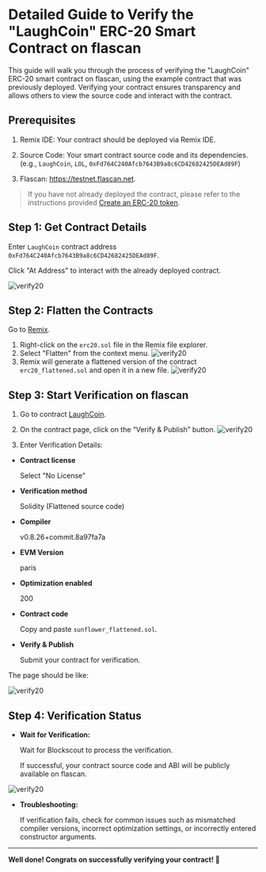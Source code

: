 # Detailed Guide to Verify the "LaughCoin" ERC-20 Smart Contract on flascan

This guide will walk you through the process of verifying the "LaughCoin" ERC-20 smart contract on flascan, using the example contract that was previously deployed. Verifying your contract ensures transparency and allows others to view the source code and interact with the contract.

## Prerequisites

1. Remix IDE: Your contract should be deployed via Remix IDE.

2. Source Code: Your smart contract source code and its dependencies. (e.g., `LaughCoin`, `LOL`, `0xFd764C240Afcb7643B9a8c6CD42682425DEAd89F`)

3. Flascan: https://testnet.flascan.net.

> If you have not already deployed the contract, please refer to the instructions provided [Create an ERC-20 token](/QuickDappDeploy/erc20.mdx).

## Step 1: Get Contract Details

Enter `LaughCoin` contract address `0xFd764C240Afcb7643B9a8c6CD42682425DEAd89F`.

Click "At Address" to interact with the already deployed contract.

![verify20](/images/verify20_0.png)


## Step 2: Flatten the Contracts
Go to [Remix](https://remix.ethereum.org/).

1. Right-click on the `erc20.sol` file in the Remix file explorer.
2. Select "Flatten" from the context menu.
![verify20](/images/verify20_1.png)
3. Remix will generate a flattened version of the contract `erc20_flattened.sol` and open it in a new file.
![verify20](/images/verify20_2.png)

## Step 3: Start Verification on flascan

1. Go to contract [LaughCoin](https://testnet.flascan.net/address/0xFd764C240Afcb7643B9a8c6CD42682425DEAd89F?tab=contract).

2. On the contract page, click on the “Verify & Publish” button.
![verify20](/images/verify20_3.png)

3. Enter Verification Details:

- **Contract license**

    Select "No License"

- **Verification method**

    Solidity (Flattened source code)

- **Compiler**

    v0.8.26+commit.8a97fa7a

- **EVM Version**

    paris

- **Optimization enabled**

    200

- **Contract code**

    Copy and paste `sunflower_flattened.sol`.

- **Verify & Publish**

    Submit your contract for verification.

The page should be like:

![verify20](/images/verify20_4.png)

## Step 4: Verification Status

- **Wait for Verification:**

    Wait for Blockscout to process the verification.

    If successful, your contract source code and ABI will be publicly available on flascan.

![verify20](/images/verify20_5.png)

- **Troubleshooting:**

    If verification fails, check for common issues such as mismatched compiler versions, incorrect optimization settings, or incorrectly entered constructor arguments.

---

**Well done! Congrats on successfully verifying your contract! 🎉**

